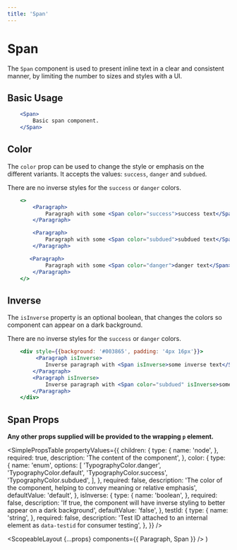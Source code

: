 ```yaml
---
title: 'Span'
---
```



# Span

The `Span` component is used to present inline text in a clear and consistent manner, by limiting the number to sizes and styles with a UI.

## Basic Usage

```.jsx
    <Span>
        Basic span component.
    </Span>
```

## Color

The `color` prop can be used to change the style or emphasis on the different variants.
It accepts the values: `success`, `danger` and `subdued`.

There are no inverse styles for the `success` or `danger` colors.

```.jsx
    <>
        <Paragraph>
            Paragraph with some <Span color="success">success text</Span>. Lorem ipsum dolar sit amet.
        </Paragraph>

        <Paragraph>
            Paragraph with some <Span color="subdued">subdued text</Span>. Lorem ipsum dolar sit amet.
        </Paragraph>

       <Paragraph>
            Paragraph with some <Span color="danger">danger text</Span>. Lorem ipsum dolar sit amet.
        </Paragraph>
    </>
```

## Inverse

The `isInverse` property is an optional boolean, that changes the colors so component can appear on a dark background.

There are no inverse styles for the `success` or `danger` colors.

```.jsx
    <div style={{background: '#003865', padding: '4px 16px'}}>
         <Paragraph isInverse>
            Inverse paragraph with <Span isInverse>some inverse text</Span>.  Lorem ipsum dolar sit amet.
        </Paragraph>
        <Paragraph isInverse>
            Inverse paragraph with <Span color="subdued" isInverse>some inverse, subdued text</Span>.  Lorem ipsum dolar sit amet.
        </Paragraph>
    </div>
```

## Span Props

**Any other props supplied will be provided to the wrapping `p` element.**

<SimplePropsTable
  propertyValues={{
    children: {
      type: {
        name: 'node',
      },
      required: true,
      description: 'The content of the component',
    },
    color: {
      type: {
        name: 'enum',
        options: [
          'TypographyColor.danger',
          'TypographyColor.default',
          'TypographyColor.success',
          'TypographyColor.subdued',
        ],
      },
      required: false,
      description:
        'The color of the component, helping to convey meaning or relative emphasis',
      defaultValue: 'default',
    },
    isInverse: {
      type: {
        name: 'boolean',
      },
      required: false,
      description:
        'If true, the component will have inverse styling to better appear on a dark background',
      defaultValue: 'false',
    },
    testId: {
      type: {
        name: 'string',
      },
      required: false,
      description:
        'Test ID attached to an internal element as `data-testid` for consumer testing',
    },
  }}
/>

  <ScopeableLayout {...props} components={{ Paragraph, Span }} />
)
